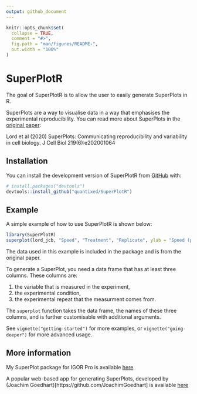 ```yaml
---
output: github_document
---
```


<!-- README.md is generated from README.Rmd. Please edit that file -->

```r
knitr::opts_chunk$set(
  collapse = TRUE,
  comment = "#>",
  fig.path = "man/figures/README-",
  out.width = "100%"
)
```

# SuperPlotR

<!-- badges: start -->
<!-- badges: end -->

The goal of SuperPlotR is to allow the user to easily generate SuperPlots in R.

SuperPlots are a way to visualise data in a way that emphasises the experimental
reproducibility.
You can read more about SuperPlots in the
[original paper](https://doi.org/10.1083/jcb.202001064):

Lord et al (2020) SuperPlots: Communicating reproducibility and variability in
cell biology. J Cell Biol 219(6):e202001064

## Installation

You can install the development version of SuperPlotR from [GitHub](https://github.com/) with:

``` r
# install.packages("devtools")
devtools::install_github("quantixed/SuperPlotR")
```

## Example

A simple example of how to use SuperPlotR is shown below:

```r
library(SuperPlotR)
superplot(lord_jcb, "Speed", "Treatment", "Replicate", ylab = "Speed (µm/min)")
```

The data used in this example is included in the package and is from the original
paper.

To generate a SuperPlot, you need a data frame that has at least three columns.
These columns are:

1. the variable that is measured in the experiment,
2. the experimental condition,
3. the experimental repeat that the measurment comes from.

The `superplot` function takes the data frame, the names of these three columns,
and is further customisable with additional arguments.

See `vignette("getting-started")` for more examples, or
`vignette("going-deeper")` for more advanced usage.

## More information

My SuperPlot package for IGOR Pro is available
[here](https://github.com/quantixed/SuperPlot)

A popular web-based app for generating SuperPlots, developed by 
(Joachim Goedhart)[https://github.com/JoachimGoedhart] is available
[here](https://huygens.science.uva.nl/SuperPlotsOfData/)
